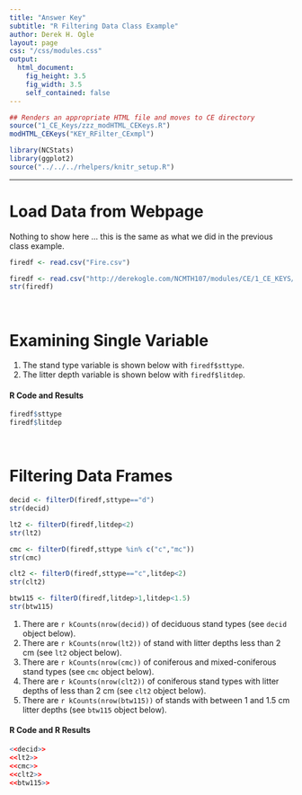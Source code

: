 ```yaml
---
title: "Answer Key"
subtitle: "R Filtering Data Class Example"
author: Derek H. Ogle
layout: page
css: "/css/modules.css"
output:
  html_document:
    fig_height: 3.5
    fig_width: 3.5
    self_contained: false
---
```


```r
## Renders an appropriate HTML file and moves to CE directory
source("1_CE_Keys/zzz_modHTML_CEKeys.R")
modHTML_CEKeys("KEY_RFilter_CExmpl")
```

```r
library(NCStats)
library(ggplot2)
source("../../../rhelpers/knitr_setup.R")
```

----

# Load Data from Webpage
Nothing to show here ... this is the same as what we did in the previous class example.

```r
firedf <- read.csv("Fire.csv")
```
```r
firedf <- read.csv("http://derekogle.com/NCMTH107/modules/CE/1_CE_KEYS/Fire.csv")
str(firedf)
```

<br>

# Examining Single Variable
1. The stand type variable is shown below with `firedf$sttype`.
1. The litter depth variable is shown below with `firedf$litdep`.

#### R Code and Results
```r
firedf$sttype
firedf$litdep
```

<br>

# Filtering Data Frames
```r
decid <- filterD(firedf,sttype=="d")
str(decid)
```
```r
lt2 <- filterD(firedf,litdep<2)
str(lt2)
```
```r
cmc <- filterD(firedf,sttype %in% c("c","mc"))
str(cmc)
```
```r
clt2 <- filterD(firedf,sttype=="c",litdep<2)
str(clt2)
```
```r
btw115 <- filterD(firedf,litdep>1,litdep<1.5)
str(btw115)
```

1. There are `r kCounts(nrow(decid))` of deciduous stand types (see `decid` object below).
1. There are `r kCounts(nrow(lt2))` of stand with litter depths less than 2 cm (see `lt2` object below).
1. There are `r kCounts(nrow(cmc))` of coniferous and mixed-coniferous stand types (see `cmc` object below).
1. There are `r kCounts(nrow(clt2))` of coniferous stand types with litter depths of less than 2 cm (see `clt2` object below).
1. There are `r kCounts(nrow(btw115))` of stands with between 1 and 1.5 cm litter depths (see `btw115` object below).

#### R Code and R Results
```r
<<decid>>
<<lt2>>
<<cmc>>
<<clt2>>
<<btw115>>
```
